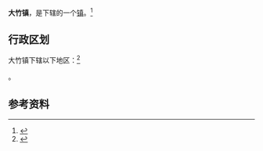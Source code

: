 {{中国乡级行政区
|景观照片文件名 = 
|景观照片描述 = 
|汉语拼音 = 
|其他语言 = 
|其他语言名称 = 
|旧称 = 
|地名出处 = 
|位置图文件名 = 
|位置图描述 = 
|自定义图片= 
|建置时间 = 
|政府驻地 = 
|毗邻 = 
|总面积 = 
|总人口 = 
|总人口年份 = 
|户籍人口 = 
|户籍人口年份 = 
|常住人口 = 
|常住人口年份 = 
|人口密度 = 
|GDP = 
|GDP年份 = 
|邮政编码 = 
|电话区号 = 599
|官方网站 = 
|网站名称 = 
|35/07/81/110/000}}

'''大竹镇'''，是{{PRC admin/fullname|35/07/81/110/000|3}}下辖的一个[[行政建制镇|镇]]。<ref>{{PRC admin/ref sgc|{{PRC admin/parent|35/07/81/110/000}}}}</ref>

== 行政区划 ==

大竹镇下辖以下地区：<ref>{{PRC admin/ref sgc|35/07/81/110/000}}</ref>

{{PRC admin/children|35/07/81/110/000}}。

== 参考资料 ==

{{reflist}}

{{行政区划小作品}}
{{PRC admin/navcat|35/07/81/110/000}}